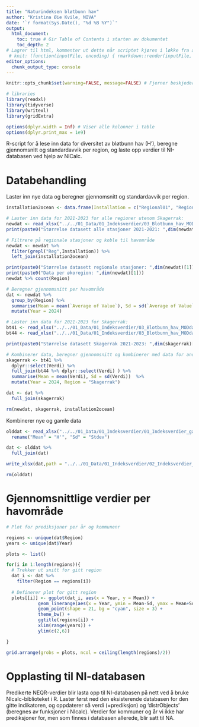 ```yaml
---
title: "Naturindeksen bløtbunn hav"
author: "Kristina Øie Kvile, NIVA"
date: '`r format(Sys.Date(), "%d %B %Y")`'
output: 
  html_document:
    toc: true # Gir Table of Contents i starten av dokumentet
    toc_depth: 2
# Lagrer til html, kommenter ut dette når scriptet kjøres i løkke fra analyses_neqr.R:
 # knit: (function(inputFile, encoding) { rmarkdown::render(inputFile, encoding = encoding, output_file = file.path(dirname(inputFile), 'Full_summaries/H_new.html')) })
editor_options: 
  chunk_output_type: console
---
```


```r
knitr::opts_chunk$set(warning=FALSE, message=FALSE) # Fjerner beskjeder fra R i output

# libraries
library(readxl)
library(tidyverse)
library(writexl)
library(gridExtra) 

options(dplyr.width = Inf) # Viser alle kolonner i table
options(dplyr.print_max = 1e9)
```

R-script for å lese inn data for diversitet av bløtbunn hav (H'), beregne gjennomsnitt og standardavvik per region, og laste opp verdier til NI-databasen ved hjelp av NICalc.  


# Databehandling

Laster inn nye data og beregner gjennomsnitt og standardavvik per region.  

```r

installation2ocean <- data.frame(Installation = c("Regional01", "Regional02", "Regional03", "Regional04", "Regional05", "Regional06", "Regional07", "Regional08", "Regional09", "Regional10", "Regional11"), Region = c(rep("Nordsjøen",4), rep("Norskehavet",4), rep("Barentshavet",3)))

# Laster inn data for 2021-2023 for alle regioner utenom Skagerrak:
newdat <- read_xlsx("../../01_Data/01_Indeksverdier/03_Blotbunn_hav_MODdatabasen2023/data_per_station_2021_2023.xlsx") 
print(paste0("Størrelse datasett alle stasjoner 2021-2021: ",dim(newdat)[1]))

# Filtrere på regionale stasjoner og koble til havområde
newdat <- newdat %>% 
  filter(grepl("Reg",Installation)) %>% 
  left_join(installation2ocean)

print(paste0("Størrelse datasett regionale stasjoner: ",dim(newdat)[1]))
print(paste0("Data per økoregion: ",dim(newdat)[1]))
newdat %>% count(Region)

# Beregner gjennomsnitt per havområde
dat <- newdat %>% 
  group_by(Region) %>%
  summarise(Mean = mean(`Average of Value`), Sd = sd(`Average of Value`))  %>%
  mutate(Year = 2024)

# Laster inn data for 2021-2023 for Skagerrak:
bt41 <- read_xlsx("../../01_Data/01_Indeksverdier/03_Blotbunn_hav_MODdatabasen2023/Skagerrak_stations_2021_2023.xlsx",sheet = 1)
bt44 <- read_xlsx("../../01_Data/01_Indeksverdier/03_Blotbunn_hav_MODdatabasen2023/Skagerrak_stations_2021_2023.xlsx",sheet = 2)

print(paste0("Størrelse datasett Skagerrak 2021-2023: ",dim(skagerrak)[1]))

# Kombinerer data, beregner gjennomsnitt og kombinerer med data for andre områder
skagerrak <- bt41 %>%
  dplyr::select(Verdi) %>%
  full_join(bt44 %>% dplyr::select(Verdi) ) %>%
  summarise(Mean = mean(Verdi), Sd = sd(Verdi))  %>%
  mutate(Year = 2024, Region = "Skagerrak")

dat <- dat %>%
  full_join(skagerrak)

rm(newdat, skagerrak, installation2ocean)
```

Kombinerer nye og gamle data
```r

olddat <- read_xlsx("../../01_Data/01_Indeksverdier/01_Indeksverdier_gamle/Naturindeks-bløtbunn hav (HGU).xlsx",sheet = 2)  %>%
  rename("Mean" = "H'", "Sd" = "Stdev")

dat <- olddat %>%
  full_join(dat)

write_xlsx(dat,path = "../../01_Data/01_Indeksverdier/02_Indeksverdier_nye/Naturindeks-bløtbunn-hav.xlsx")

rm(olddat)
```

# Gjennomsnittlige verdier per havområde

```r
# Plot for prediksjoner per år og kommunenr

regions <- unique(dat$Region)
years <- unique(dat$Year)

plots <- list()

for(i in 1:length(regions)){
  # Trekker ut snitt for gitt region
  dat_i <- dat %>% 
    filter(Region == regions[i]) 
  
  # Definerer plot for gitt region
  plots[[i]] <- ggplot(dat_i, aes(x = Year, y = Mean)) + 
            geom_linerange(aes(x = Year, ymin = Mean-Sd, ymax = Mean+Sd), dat_i) +
            geom_point(shape = 21, bg = "cyan", size = 3) +
            theme_bw() +
            ggtitle(regions[i]) +
            xlim(range(years)) +
            ylim(c(2,6))

}

grid.arrange(grobs = plots, ncol = ceiling(length(regions)/2))
```

# Opplasting til NI-databasen
Predikerte NEQR-verdier blir lasta opp til NI-databasen på nett ved å bruke NIcalc-biblioteket i R. Laster først ned den eksisterende databasen for den gitte indikatoren, og oppdaterer så verdi (=prediksjon) og 'distrObjects' (beregnes av funksjoner i NIcalc). Verdier for kommuner og år vi ikke har prediksjoner for, men som finnes i databasen allerede, blir satt til NA.

